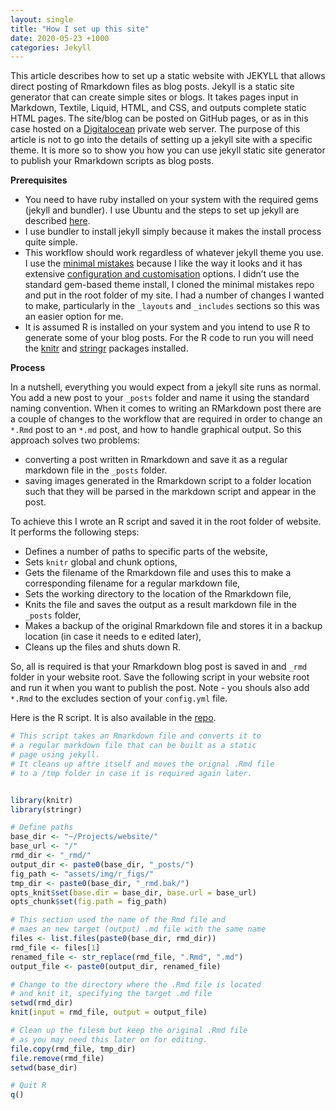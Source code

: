```yaml
---
layout: single
title: "How I set up this site"
date: 2020-05-23 +1000
categories: Jekyll
---
```


This article describes how to set up a static website with JEKYLL that allows direct posting of Rmarkdown files as blog posts. Jekyll is a static site generator that can create simple sites or blogs. It takes pages input in Markdown, Textile, Liquid, HTML, and CSS, and outputs complete static HTML pages. The site/blog can be posted on  GitHub pages, or as in this case hosted on a [Digitalocean](https://digitalocean.com) private web server. 
The purpose of this article is not to go into the details of setting up a jekyll site with a specific theme. It is  more so to show you how you can use jekyll static site generator to publish your Rmarkdown scripts as blog posts.

**Prerequisites**

- You need to have ruby installed on your system with the required gems (jekyll and bundler). I use Ubuntu and the steps to set up jekyll are described [here](https://jekyllrb.com/docs/installation/ubuntu/).
- I use bundler to install jekyll simply because it makes the install process quite simple.
- This workflow should work regardless of whatever jekyll theme you use. I use  the [minimal mistakes](https://mmistakes.github.io/minimal-mistakes/) because I like the way it looks and it has extensive [configuration and customisation](https://mmistakes.github.io/minimal-mistakes/docs/configuration/) options. I didn’t use the standard gem-based theme install, I cloned the minimal mistakes repo and put in the root folder of my site. I had a number of changes I wanted to make, particularly in the `_layouts` and `_includes` sections so this was an easier option for me.
- It is assumed R is installed on your system and you intend to use R to generate some of your blog posts. For the R code to run you will need the [knitr](https://yihui.org/knitr/) and [stringr](https://stringr.tidyverse.org/) packages installed.




**Process**

In a nutshell, everything you would expect from a jekyll site runs as normal. You add a new post to your `_posts` folder and name it using the standard naming convention. When it comes to writing an RMarkdown post there are a couple of changes to the workflow  that are required in order to change an `*.Rmd` post to an `*.md` post, and how to handle graphical output. So this approach solves two problems:

- converting a post written in Rmarkdown and save it as a regular markdown file in the `_posts` folder.
- saving images generated in the Rmarkdown script to a folder location such that they will be parsed in the markdown script and appear in the post.

To achieve this I wrote an R script and saved it in the root folder of website. It performs the following steps:

- Defines a number of paths to specific parts of the website,
- Sets `knitr` global and chunk options,
- Gets the filename of the Rmarkdown file and uses this to make a corresponding filename for a regular markdown file,
- Sets the working directory to the location of the Rmarkdown file,
- Knits the file and saves the output as a result markdown file in the `_posts` folder,
- Makes a backup of the original Rmarkdown file and stores it in a backup location (in case it needs to e edited later),
- Cleans up the files and shuts down R.

So, all is required is that your Rmarkdown blog post is saved in and `_rmd` folder in your website root. Save the following script in your website root and run it when you want to publish the post. Note - you shouls also add `*.Rmd` to the excludes section of your `config.yml` file.

Here is the R script. It is also available in the [repo](https://github.com/johnmarquess/website).

```r

# This script takes an Rmarkdown file and converts it to
# a regular markdown file that can be built as a static
# page using jekyll.
# It cleans up aftre itself and moves the orignal .Rmd file
# to a /tmp folder in case it is required again later.


library(knitr)
library(stringr)

# Define paths
base_dir <- "~/Projects/website/"
base_url <- "/"
rmd_dir <- "_rmd/"
output_dir <- paste0(base_dir, "_posts/")
fig_path <- "assets/img/r_figs/"
tmp_dir <- paste0(base_dir, "_rmd.bak/")
opts_knit$set(base.dir = base_dir, base.url = base_url)
opts_chunk$set(fig.path = fig_path)

# This section used the name of the Rmd file and
# maes an new target (output) .md file with the same name
files <- list.files(paste0(base_dir, rmd_dir))
rmd_file <- files[1]
renamed_file <- str_replace(rmd_file, ".Rmd", ".md")
output_file <- paste0(output_dir, renamed_file)

# Change to the directory where the .Rmd file is located
# and knit it, specifying the target .md file
setwd(rmd_dir)
knit(input = rmd_file, output = output_file)

# Clean up the filesm but keep the original .Rmd file
# as you may need this later on for editing.
file.copy(rmd_file, tmp_dir)
file.remove(rmd_file)
setwd(base_dir)

# Quit R
q()

```